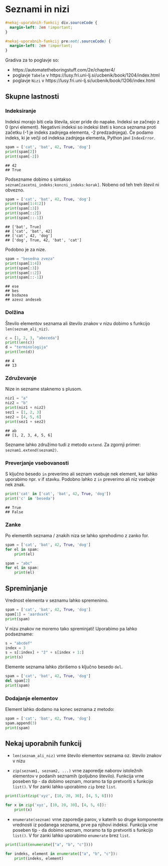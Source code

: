 # Seznami in nizi

```css
#nekaj-uporabnih-funkcij div.sourceCode {
  margin-left: 2em !important;
}

#nekaj-uporabnih-funkcij pre:not(.sourceCode) {
  margin-left: 2em !important;
}
```

Gradiva za to poglavje so: 

- https://automatetheboringstuff.com/2e/chapter4/ 
- poglavje `Tabele` v https://lusy.fri.uni-lj.si/ucbenik/book/1204/index.html 
- poglavje `Nizi` v https://lusy.fri.uni-lj.si/ucbenik/book/1206/index.html

## Skupne lastnosti

### Indeksiranje

Indeksi morajo biti cela števila, sicer pride do napake. Indeksi se začnejo z 0 (prvi element). Negativni indeksi so 
indeksi šteti s konca seznama proti začetku (-1 je indeks zadnjega elementa, -2 predzadnjega). Če podamo indeks, ki je večji od indeksa zadnjega elementa, Python javi `IndexError`.

```python
spam = ['cat', 'bat', 42, True, 'dog']
print(spam[2])
print(spam[-2])
```

```
## 42
## True
```

Podsezname dobimo s sintakso `seznam[zacetni_indeks:koncni_indeks:korak]`. Nobeno
od teh treh števil ni obvezno.

```python
spam = ['cat', 'bat', 42, True, 'dog']
print(spam[1:4:2])
print(spam[:3])
print(spam[::2])
print(spam[::-1])
```

```
## ['bat', True]
## ['cat', 'bat', 42]
## ['cat', 42, 'dog']
## ['dog', True, 42, 'bat', 'cat']
```

Podobno je za nize.

```python
spam = "besedna zveza"
print(spam[1:4])
print(spam[:3])
print(spam[::2])
print(spam[::-1])
```

```
## ese
## bes
## bsdazea
## azevz andeseb
```

### Dolžina

Število elementov seznama ali število znakov v nizu dobimo s funkcijo `len(seznam_ali_niz)`.

```python
c = [1, 2, 3, "abeceda"]
print(len(c))
d = "terminologija"
print(len(d))
```

```
## 4
## 13
```

### Združevanje

Nize in sezname staknemo s plusom.

```python
niz1 = "a"
niz2 = "b"
print(niz1 + niz2)
sez1 = [1, 2, 3]
sez2 = [4, 5, 6]
print(sez1 + sez2)
```

```
## ab
## [1, 2, 3, 4, 5, 6]
```

Sezname lahko združimo tudi z metodo `extend`. Za zgornji primer: `seznam1.extend(seznam2)`.

### Preverjanje vsebovanosti

S ključno besedo `in` preverimo ali seznam vsebuje nek element, kar lahko uporabimo npr. v if stavku. Podobno lahko z `in` preverimo ali niz vsebuje nek znak.

```python
print('cat' in ['cat', 'bat', 42, True, 'dog'])
print('c' in 'beseda')
```

```
## True
## False
```

### Zanke

Po elementih seznama / znakih niza se lahko sprehodimo z zanko for.

```python
spam = ['cat', 'bat', 42, True, 'dog']
for el in spam:
    print(el)
```

```python
spam = "abc"
for el in spam:
    print(el)
```

## Spreminjanje

Vrednost elementa v seznamu lahko spremenimo.

```python
spam = ['cat', 'bat', 42, True, 'dog']
spam[1] = 'aardvark'
print(spam)
```

V nizu znakov ne moremo tako spreminjati! Uporabimo pa lahko podsezname:

```python
s = "abcdef"
index = 3
s = s[:index] + "ž" + s[index + 1:]
print(s)
```

Elemente seznama lahko zbrišemo s ključno besedo `del`.

```python
spam = ['cat', 'bat', 42, True, 'dog']
del spam[2]
print(spam)
```

### Dodajanje elementov

Element lahko dodamo na konec seznama z metodo:

```python
spam = ['cat', 'bat', 42, True, 'dog']
spam.append(3)
print(spam)
```

## Nekaj uporabnih funkcij

- `len(seznam_ali_niz)` vrne število elementov seznama oz. število znakov v nizu

- `zip(seznam1, seznam2, ...)` vrne zaporedje naborov istoležnih elementov v podanih seznamih (poljubno število). Funkcija 
vrne poseben tip - da dobimo seznam, moramo ta tip pretvoriti s funkcijo `list()`.
V for zanki lahko uporabimo `zip` brez `list`.

```python
print(list(zip('xyz', [10, 20, 30], [4, 5, 6])))
```

```python
for x in zip('xyz', [10, 20, 30], [4, 5, 6]):
    print(x)
```

- `enumerate(seznam)` vrne zaporedje parov, v katerih so druge komponente vrednosti 
iz podanega seznama, prve pa njihovi indeksi.
Funkcija vrne poseben tip - da dobimo seznam, moramo ta tip 
pretvoriti s funkcijo `list()`. V for zanki lahko uporabimo `enumerate` brez `list`.

```python
print(list(enumerate(["a", "b", "c"])))
```

```python
for indeks, element in enumerate(["a", "b", "c"]):
    print(indeks, element)
```
